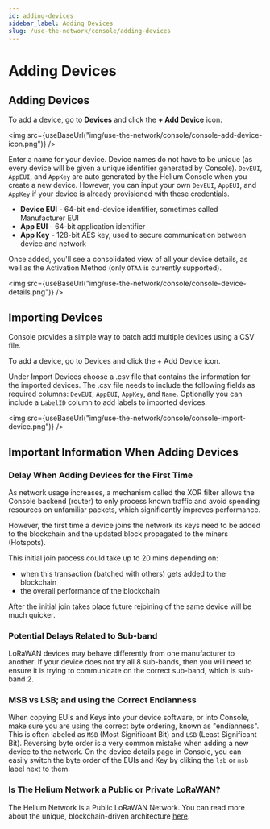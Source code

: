 ```yaml
---
id: adding-devices
sidebar_label: Adding Devices
slug: /use-the-network/console/adding-devices
---
```


# Adding Devices


## Adding Devices

To add a device, go to **Devices** and click the **+ Add Device** icon.

<img src={useBaseUrl("img/use-the-network/console/console-add-device-icon.png")} />

Enter a name for your device. Device names do not have to be unique \(as every
device will be given a unique identifier generated by Console\). `DevEUI`,
`AppEUI`, and `AppKey` are auto generated by the Helium Console when you create
a new device. However, you can input your own `DevEUI`, `AppEUI`, and `AppKey`
if your device is already provisioned with these credentials.

- **Device EUI** - 64-bit end-device identifier, sometimes called Manufacturer
  EUI
- **App EUI** - 64-bit application identifier
- **App Key** - 128-bit AES key, used to secure communication between device and
  network

Once added, you'll see a consolidated view of all your device details, as well
as the Activation Method \(only `OTAA` is currently supported\).

<img
  src={useBaseUrl("img/use-the-network/console/console-device-details.png")}
/>

## Importing Devices
Console provides a simple way to batch add multiple devices using a CSV file. 

To add a device, go to Devices and click the + Add Device icon.

Under Import Devices choose a .csv file that contains the information for the imported devices. The .csv file needs to include the following fields as required columns: `DevEUI`, `AppEUI`, `AppKey`, and `Name`. Optionally you can include a `LabelID` column to add labels to imported devices.

<img
  src={useBaseUrl("img/use-the-network/console/console-import-device.png")}
/>

## Important Information When Adding Devices

### Delay When Adding Devices for the First Time

As network usage increases, a mechanism called the XOR filter allows the Console backend (router) to only process known traffic and avoid spending resources on unfamiliar packets, which significantly improves performance.

However, the first time a device joins the network its keys need to be added to the blockchain and the updated block propagated to the miners (Hotspots).

This initial join process could take up to 20 mins depending on:

- when this transaction (batched with others) gets added to the blockchain
- the overall performance of the blockchain

After the initial join takes place future rejoining of the same device will be much quicker. 

### Potential Delays Related to Sub-band

LoRaWAN devices may behave differently from one manufacturer to another. If your device does not try all 8 sub-bands, then you will need to ensure it is trying to communicate on the correct sub-band, which is sub-band 2.

### MSB vs LSB; and using the Correct Endianness

When copying EUIs and Keys into your device software, or into Console, make sure
you are using the correct byte ordering, known as "endianness". This is often
labeled as `MSB` \(Most Significant Bit\) and `LSB` \(Least Significant Bit\).
Reversing byte order is a very common mistake when adding a new device to the
network. On the device details page in Console, you can easily switch the byte
order of the EUIs and Key by cliking the `lsb` or `msb` label next to them.

### Is The Helium Network a Public or Private LoRaWAN?

The Helium Network is a Public LoRaWAN Network. You can read more about the
unique, blockchain-driven architecture [here](/blockchain).